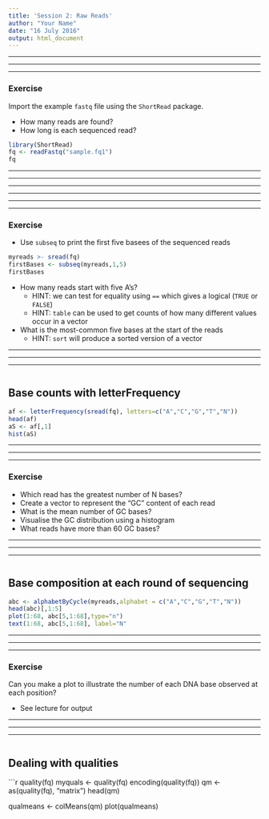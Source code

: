 ```yaml
---
title: 'Session 2: Raw Reads'
author: "Your Name"
date: "16 July 2016"
output: html_document
---
```


******
******
******
### Exercise

Import the example `fastq` file using the `ShortRead` package.

- How many reads are found?
- How long is each sequenced read?


```r
library(ShortRead)
fq <- readFastq("sample.fq1")
fq
```

******
******
******



******
******
******

### Exercise
- Use `subseq` to print the first five basees of the sequenced reads

```r
myreads >- sread(fq)
firstBases <- subseq(myreads,1,5)
firstBases
```


- How many reads start with five A's?
    + HINT: we can test for equality using `==` which gives a logical (`TRUE` or `FALSE`)
    + HINT: `table` can be used to get counts of how many different values occur in a vector
- What is the most-common five bases at the start of the reads
    + HINT: `sort` will produce a sorted version of a vector

******
******
******


```r

```

## Base counts with letterFrequency

```r
af <- letterFrequency(sread(fq), letters=c("A","C","G","T","N"))
head(af)
aS <- af[,1]
hist(aS)
```


******
******
******
### Exercise


- Which read has the greatest number of N bases?
- Create a vector to represent the "GC" content of each read
- What is the mean number of GC bases?
- Visualise the GC distribution using a histogram
- What reads have more than 60 GC bases?


******
******
******

```r

``` 


## Base composition at each round of sequencing

```r
abc <- alphabetByCycle(myreads,alphabet = c("A","C","G","T","N"))
head(abc)[,1:5]
plot(1:68, abc[5,1:68],type="n")
text(1:68, abc[5,1:68], label="N"
```



******
******
******
### Exercise


Can you make a plot to illustrate the number of each DNA base observed at each position?

- See lecture for output

******
******
******

```r

```


## Dealing with qualities

```r
quality(fq)
myquals <- quality(fq)
encoding(quality(fq))
qm <- as(quality(fq), "matrix")
head(qm)

qualmeans <- colMeans(qm)
plot(qualmeans)
